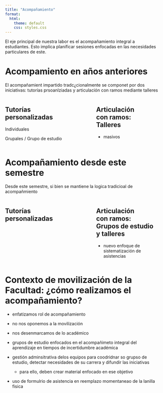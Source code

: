 ```yaml
---
title: "Acompañamiento"
format:
  html:
    theme: default
    css: styles.css
---
```


El eje principal de nuestra labor es el acompañamiento integral a estudiantes. Esto implica planificar sesiones enfocadas en las necesidades particulares de este. 

# Acompamiento en años anteriores

El acompañamient impartido tradc¿cionalmente se componet por dos iniciativas: tutorías prsoanlziadas y articulación con ramos mediante talleres

::: {.columns}
::: {.column width="40%"}
## Tutorías <br> personalizadas

 Individuales

 Grupales / Grupo de estudio

:::

::: {.column width="10%"}
:::

::: {.column width="40%"}
## Articulación <br> con ramos: <br> **Talleres**

-   masivos
:::

:::

# Acompañamiento desde este semestre

Desde este semestre, si bien se mantiene la logica tradicioal de acompañmiento

::: {.columns}
::: {.column width="40%"}
## Tutorías <br> personalizadas
:::

::: {.column width="10%"}
:::


::: {.column width="40%"}
## Articulación <br> con ramos: <br> **Grupos de estudio** y talleres

-   nuevo enfoque de sistematización de asistencias
:::

:::

# Contexto de movilización de la Facultad: ¿cómo realizamos el acompañamiento?

-   enfatizamos rol de acompañamiento

-   no nos oponemos a la movilización

-   nos desenmarcamos de lo académico

-   grupos de estudio enfocados en el acompañimeto integral del aprendizaje en tiempos de incertidumbre académica

-   gestión adminsitrativa delos equipos para coodridnar so grupso de estudio, detectar necesidades de su carrera y difundir las iniciativas

    -   para ello, deben crear material enfocado en ese objetivo

::: callout-important
-   uso de formulrio de asistencia en reemplazo momentaneao de la lanilla fisica
:::
